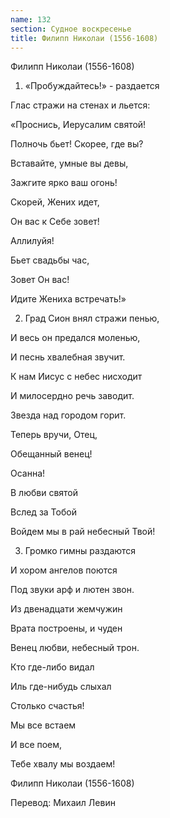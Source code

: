 ```yaml
---
name: 132
section: Судное воскресенье
title: Филипп Николаи (1556-1608)
---
```

Филипп Николаи (1556-1608)


1. «Пробуждайтесь!» - раздается

Глас стражи на стенах и льется:

«Проснись, Иерусалим святой!

Полночь бьет! Скорее, где вы?

Вставайте, умные вы девы,

Зажгите ярко ваш огонь!

Скорей, Жених идет,

Он вас к Себе зовет!

Аллилуйя!

Бьет свадьбы час,

Зовет Он вас!

Идите Жениха встречать!»


2. Град Сион внял стражи пенью,

И весь он предался моленью,

И песнь хвалебная звучит.

К нам Иисус с небес нисходит

И милосердно речь заводит.

Звезда над городом горит.

Теперь вручи, Отец,

Обещанный венец!

Осанна!

В любви святой

Вслед за Тобой

Войдем мы в рай небесный Твой!


3. Громко гимны раздаются

И хором ангелов поются

Под звуки арф и лютен звон.

Из двенадцати жемчужин

Врата построены, и чуден

Венец любви, небесный трон.

Кто где-либо видал

Иль где-нибудь слыхал

Столько счастья!

Мы все встаем

И все поем,

Тебе хвалу мы воздаем!


Филипп Николаи (1556-1608)

Перевод: Михаил Левин